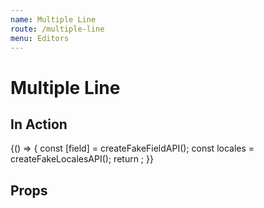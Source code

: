 ```yaml
---
name: Multiple Line
route: /multiple-line
menu: Editors
---
```


# Multiple Line


## In Action

<Playground>
  {() => {
    const [field] = createFakeFieldAPI();
    const locales = createFakeLocalesAPI();
    return <MultipleLineEditor field={field} locales={locales} isInitiallyDisabled={false} />;
  }}
</Playground>

## Props

<Props of={MultipleLineEditor} />
